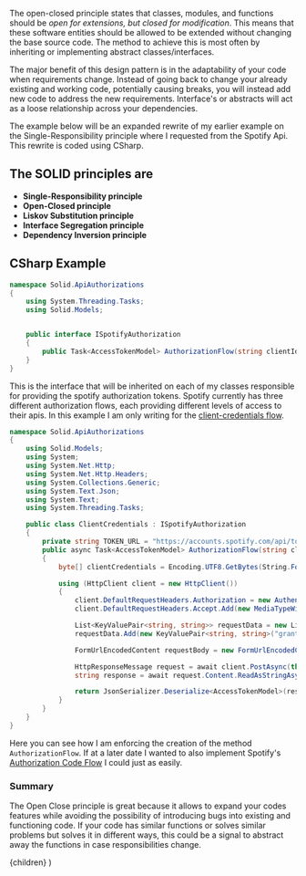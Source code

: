 

The open-closed principle states that classes, modules, and functions should be _open for extensions, but closed for modification_. This means that these software entities should be allowed to be extended without changing the base source code. The method to achieve this is most often by inheriting or implementing abstract classes/interfaces.

The major benefit of this design pattern is in the adaptability of your code when requirements change. Instead of going back to change your already existing and working code, potentially causing breaks, you will instead add new code to address the new requirements. Interface's or abstracts will act as a loose relationship across your dependencies.

The example below will be an expanded rewrite of my earlier example on the Single-Responsibility principle where I requested from the Spotify Api. This rewrite is coded using CSharp.

## The SOLID principles are

- **Single-Responsibility principle**
- **Open-Closed principle**
- **Liskov Substitution principle**
- **Interface Segregation principle**
- **Dependency Inversion principle**

## CSharp Example

```csharp
namespace Solid.ApiAuthorizations
{
    using System.Threading.Tasks;
    using Solid.Models;


    public interface ISpotifyAuthorization
    {
        public Task<AccessTokenModel> AuthorizationFlow(string clientId, string clientSecret);
    }
}
```

This is the interface that will be inherited on each of my classes responsible for providing the spotify authorization tokens. Spotify currently has three different authorization flows, each providing different levels of access to their apis. In this example I am only writing for the [client-credentials flow](https://developer.spotify.com/documentation/general/guides/authorization-guide/#client-credentials-flow).

```csharp
namespace Solid.ApiAuthorizations
{
    using Solid.Models;
    using System;
    using System.Net.Http;
    using System.Net.Http.Headers;
    using System.Collections.Generic;
    using System.Text.Json;
    using System.Text;
    using System.Threading.Tasks;

    public class ClientCredentials : ISpotifyAuthorization
    {
        private string TOKEN_URL = "https://accounts.spotify.com/api/token";
        public async Task<AccessTokenModel> AuthorizationFlow(string clientId, string clientSecret)
        {
            byte[] clientCredentials = Encoding.UTF8.GetBytes(String.Format("{0}:{1}", clientId, clientSecret));

            using (HttpClient client = new HttpClient())
            {
                client.DefaultRequestHeaders.Authorization = new AuthenticationHeaderValue("Basic", Convert.ToBase64String(clientCredentials));
                client.DefaultRequestHeaders.Accept.Add(new MediaTypeWithQualityHeaderValue("application/json"));

                List<KeyValuePair<string, string>> requestData = new List<KeyValuePair<string, string>>();
                requestData.Add(new KeyValuePair<string, string>("grant_type", "client_credentials"));

                FormUrlEncodedContent requestBody = new FormUrlEncodedContent(requestData);

                HttpResponseMessage request = await client.PostAsync(this.TOKEN_URL, requestBody);
                string response = await request.Content.ReadAsStringAsync();

                return JsonSerializer.Deserialize<AccessTokenModel>(response);
            }
        }
    }
}
```

Here you can see how I am enforcing the creation of the method `AuthorizationFlow`. If at a later date I wanted to also implement Spotify's [Authorization Code Flow](https://developer.spotify.com/documentation/general/guides/authorization-guide/#authorization-code-flow) I could just as easily.

### Summary

The Open Close principle is great because it allows to expand your codes features while avoiding the possibility of introducing bugs into existing and functioning code. If your code has similar functions or solves similar problems but solves it in different ways, this could be a signal to abstract away the functions in case responsibilities change.

  <Layout title={meta.title} description={meta.description} date={meta.publishDate}>
    <BlogLayout title={meta.title}>
      {children}
    </BlogLayout>
  </Layout>
)